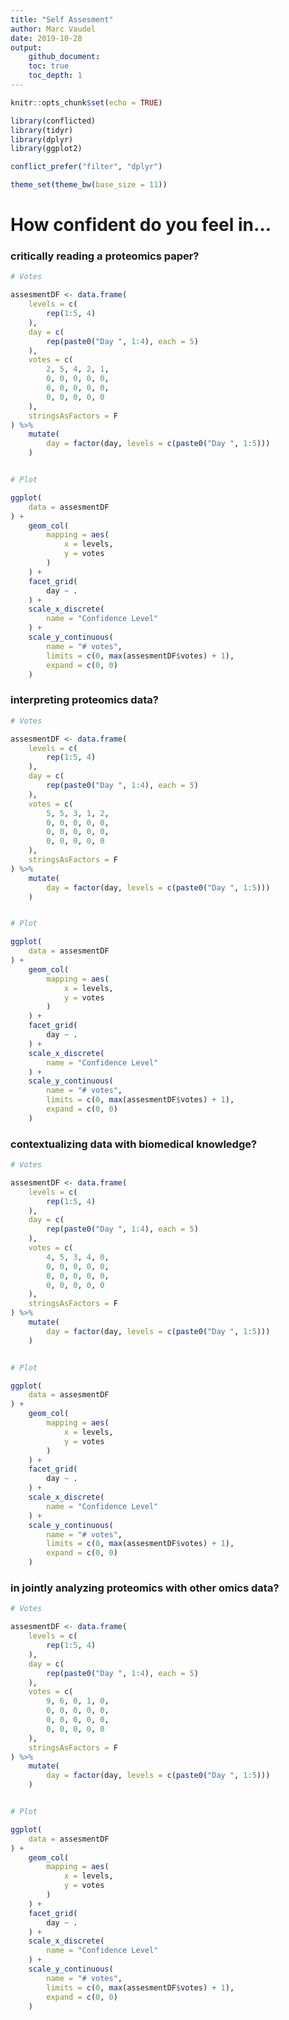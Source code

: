 ```yaml
---
title: "Self Assesment"
author: Marc Vaudel
date: 2019-10-28
output: 
    github_document:
    toc: true
    toc_depth: 1
---
```


```r
knitr::opts_chunk$set(echo = TRUE)
```

```r

library(conflicted)
library(tidyr)
library(dplyr)
library(ggplot2)

conflict_prefer("filter", "dplyr")

theme_set(theme_bw(base_size = 11))

```

# How confident do you feel in...

### critically reading a proteomics paper?

```r

# Votes

assesmentDF <- data.frame(
    levels = c(
        rep(1:5, 4)
    ),
    day = c(
        rep(paste0("Day ", 1:4), each = 5)
    ),
    votes = c(
        2, 5, 4, 2, 1,
        0, 0, 0, 0, 0,
        0, 0, 0, 0, 0,
        0, 0, 0, 0, 0
    ),
    stringsAsFactors = F
) %>%
    mutate(
        day = factor(day, levels = c(paste0("Day ", 1:5)))
    )


# Plot

ggplot(
    data = assesmentDF
) +
    geom_col(
        mapping = aes(
            x = levels,
            y = votes
        )
    ) +
    facet_grid(
        day ~ .
    ) +
    scale_x_discrete(
        name = "Confidence Level"
    ) +
    scale_y_continuous(
        name = "# votes",
        limits = c(0, max(assesmentDF$votes) + 1),
        expand = c(0, 0)
    )


```


### interpreting proteomics data? 

```r

# Votes

assesmentDF <- data.frame(
    levels = c(
        rep(1:5, 4)
    ),
    day = c(
        rep(paste0("Day ", 1:4), each = 5)
    ),
    votes = c(
        5, 5, 3, 1, 2,
        0, 0, 0, 0, 0,
        0, 0, 0, 0, 0,
        0, 0, 0, 0, 0
    ),
    stringsAsFactors = F
) %>%
    mutate(
        day = factor(day, levels = c(paste0("Day ", 1:5)))
    )


# Plot

ggplot(
    data = assesmentDF
) +
    geom_col(
        mapping = aes(
            x = levels,
            y = votes
        )
    ) +
    facet_grid(
        day ~ .
    ) +
    scale_x_discrete(
        name = "Confidence Level"
    ) +
    scale_y_continuous(
        name = "# votes",
        limits = c(0, max(assesmentDF$votes) + 1),
        expand = c(0, 0)
    )


```


### contextualizing data with biomedical knowledge?

```r

# Votes

assesmentDF <- data.frame(
    levels = c(
        rep(1:5, 4)
    ),
    day = c(
        rep(paste0("Day ", 1:4), each = 5)
    ),
    votes = c(
        4, 5, 3, 4, 0,
        0, 0, 0, 0, 0,
        0, 0, 0, 0, 0,
        0, 0, 0, 0, 0
    ),
    stringsAsFactors = F
) %>%
    mutate(
        day = factor(day, levels = c(paste0("Day ", 1:5)))
    )


# Plot

ggplot(
    data = assesmentDF
) +
    geom_col(
        mapping = aes(
            x = levels,
            y = votes
        )
    ) +
    facet_grid(
        day ~ .
    ) +
    scale_x_discrete(
        name = "Confidence Level"
    ) +
    scale_y_continuous(
        name = "# votes",
        limits = c(0, max(assesmentDF$votes) + 1),
        expand = c(0, 0)
    )


```


### in jointly analyzing proteomics with other omics data? 

```r

# Votes

assesmentDF <- data.frame(
    levels = c(
        rep(1:5, 4)
    ),
    day = c(
        rep(paste0("Day ", 1:4), each = 5)
    ),
    votes = c(
        9, 6, 0, 1, 0,
        0, 0, 0, 0, 0,
        0, 0, 0, 0, 0,
        0, 0, 0, 0, 0
    ),
    stringsAsFactors = F
) %>%
    mutate(
        day = factor(day, levels = c(paste0("Day ", 1:5)))
    )


# Plot

ggplot(
    data = assesmentDF
) +
    geom_col(
        mapping = aes(
            x = levels,
            y = votes
        )
    ) +
    facet_grid(
        day ~ .
    ) +
    scale_x_discrete(
        name = "Confidence Level"
    ) +
    scale_y_continuous(
        name = "# votes",
        limits = c(0, max(assesmentDF$votes) + 1),
        expand = c(0, 0)
    )


```

